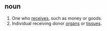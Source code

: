 ==noun==
# One who [[receive]]s, such as money or goods.
# Individual receiving donor [[organ]]s or [[tissue]]s.